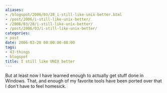 ```yaml
---
aliases:
- /blogspot/2006/03/28_i-still-like-unix-better.html
- /post/2006/i-still-like-unix-better/
- /2006/03/28/i-still-like-unix-better/
- /post/2006/03/i-still-like-unix-better/
categories:
- post
date: 2006-03-28 00:00:00-08:00
tags:
- 43-things
- blogspot
title: I still like UNIX better
---
```


But at least now I have learned enough to actually get stuff done in Windows.
That, and enough of my favorite tools have been ported over that I don't have to feel homesick.
